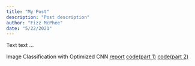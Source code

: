 ```yaml
---
title: "My Post"
description: "Post description"
author: "Fizz McPhee"
date: "5/22/2021"
---
```


Text text ...

Image Classification with Optimized CNN
[report](https://github.com/zic017/COGS181-CNN-Image-Classification/blob/main/COGS%20181%20Final%20Report.pdf)
[code(part 1)](https://github.com/zic017/COGS181-CNN-Image-Classification/blob/main/CNN%20Image%20Classification%20on%20CIFAR-10%20part1.ipynb)
[code(part 2)](https://github.com/zic017/COGS181-CNN-Image-Classification/blob/main/CNN%20Image%20Classification%20on%20CIFAR-10%20part2.ipynb)